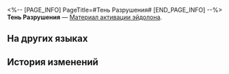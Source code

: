<%-- [PAGE_INFO]
PageTitle=#Тень Разрушения#
[END_PAGE_INFO] --%>
{{Предмет Инфобокс
|id          = 18001
|Изображение = Предмет Тень Разрушения.png
|Тип         = Материал активации эйдолона
|Инвентарь   = 
|Редкость    = 5
|Эффект      = 
|Описание    = Материал для повышения уровня Эйдолона Первопроходца: Разрушение.
|Источник1   = [[Миссии Освоения]]
|Источник2   = [[Общий вагон]]
|Источник3   = [[Сотрудник по внутренним закупкам]]
|Источник4   = [[Магазин Подземья]]
}}
{{Описание|Проекция Эйдолона, возникающая, когда вы ступаете на Путь Разрушения, одна из бесчисленных существующих возможностей.}}
'''Тень Разрушения''' — [[Материал активации эйдолона]].

==На других языках==
{{На других языках
|en   = Shadow of Destruction
|zhs  = 「毁灭」之影
|zht  = 「毀滅」之影
|ja   = 「壊滅」の影
|ko   = 「파멸」의 그림자
|es   = Sombra de la Destrucción
|fr   = Ombre de la Destruction
|ru   = Тень Разрушения
|th   = Shadow of Destruction
|vi   = Hình Ảnh "Hủy Diệt"
|de   = Schatten der Zerstörung
|id   = Shadow of Destruction
|pt   = Sombra de Destruição
}}

==История изменений==
{{История изменений|3.5}}